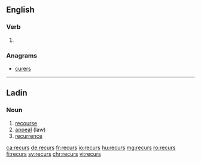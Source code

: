 ==English==

===Verb===
{{head|en}}

# {{en-third-person singular of|recur}}

===Anagrams===
* [[curers#English|curers]]
----
==Ladin==

===Noun===
{{lld-noun|m|recursc}}

# [[recourse]]
# [[appeal]] (law)
# [[recurrence]]

[[ca:recurs]]
[[de:recurs]]
[[fr:recurs]]
[[io:recurs]]
[[hu:recurs]]
[[mg:recurs]]
[[ro:recurs]]
[[fi:recurs]]
[[sv:recurs]]
[[chr:recurs]]
[[vi:recurs]]